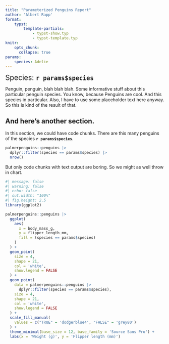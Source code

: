 ```yaml
---
title: "Parameterized Penguins Report"
author: 'Albert Rapp'
format: 
    typst:
        template-partials: 
            - typst-show.typ
            - typst-template.typ
knitr: 
    opts_chunk: 
      collapse: true
params:
    species: Adelie
---
```


[Species: **`r params$species`**]{style='font-size:1.6em'}

Penguin, penguin, blah blah blah. 
Some informative stuff about this particular penguin species.
You know, because Penguins are cool.
And this species in particular.
Also, I have to use some placeholder text here anyway.
So this is kind of the result of that.


## And here's another section.

In this section, we could have code chunks.
There are this many penguins of the species **`r params$species`**.

```r
palmerpenguins::penguins |>
  dplyr::filter(species == params$species) |>
  nrow()
```

But only code chunks with text output are boring.
So we might as well throw in chart.

```r
#| message: false
#| warning: false
#| echo: false
#| out.width: "100%"
#| fig.height: 2.5
library(ggplot2)

palmerpenguins::penguins |>
  ggplot(
    aes(
      x = body_mass_g,
      y = flipper_length_mm,
      fill = (species == params$species)
    )
  ) +
  geom_point(
    size = 4,
    shape = 21,
    col = 'white',
    show.legend = FALSE
  ) +
  geom_point(
    data = palmerpenguins::penguins |>
      dplyr::filter(species == params$species),
    size = 4,
    shape = 21,
    col = 'white',
    show.legend = FALSE
  ) +
  scale_fill_manual(
    values = c("TRUE" = 'dodgerblue4', "FALSE" = 'grey80')
  ) +
  theme_minimal(base_size = 12, base_family = 'Source Sans Pro') +
  labs(x = 'Weight (g)', y = 'Flipper length (mm)')
```
